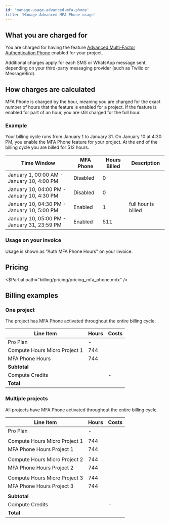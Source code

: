 ```yaml
---
id: 'manage-usage-advanced-mfa-phone'
title: 'Manage Advanced MFA Phone usage'
---
```


## What you are charged for

You are charged for having the feature [Advanced Multi-Factor Authentication Phone](/docs/guides/auth/auth-mfa/phone) enabled for your project.

<Admonition type="note">

Additional charges apply for each SMS or WhatsApp message sent, depending on your third-party messaging provider (such as Twilio or MessageBird).

</Admonition>

## How charges are calculated

MFA Phone is charged by the hour, meaning you are charged for the exact number of hours that the feature is enabled for a project. If the feature is enabled for part of an hour, you are still charged for the full hour.

### Example

Your billing cycle runs from January 1 to January 31. On January 10 at 4:30 PM, you enable the MFA Phone feature for your project. At the end of the billing cycle you are billed for 512 hours.

| Time Window                                 | MFA Phone | Hours Billed | Description         |
| ------------------------------------------- | --------- | ------------ | ------------------- |
| January 1, 00:00 AM - January 10, 4:00 PM   | Disabled  | 0            |                     |
| January 10, 04:00 PM - January 10, 4:30 PM  | Disabled  | 0            |                     |
| January 10, 04:30 PM - January 10, 5:00 PM  | Enabled   | 1            | full hour is billed |
| January 10, 05:00 PM - January 31, 23:59 PM | Enabled   | 511          |                     |

### Usage on your invoice

Usage is shown as "Auth MFA Phone Hours" on your invoice.

## Pricing

<$Partial path="billing/pricing/pricing_mfa_phone.mdx" />

## Billing examples

### One project

The project has MFA Phone activated throughout the entire billing cycle.

| Line Item                     | Hours | Costs                     |
| ----------------------------- | ----- | ------------------------- |
| Pro Plan                      | -     | <Price price="25" />      |
| Compute Hours Micro Project 1 | 744   | <Price price="10" />      |
| MFA Phone Hours               | 744   | <Price price="75" />      |
| **Subtotal**                  |       | **<Price price="110" />** |
| Compute Credits               |       | -<Price price="10" />     |
| **Total**                     |       | **<Price price="100" />** |

### Multiple projects

All projects have MFA Phone activated throughout the entire billing cycle.

| Line Item                     | Hours | Costs                     |
| ----------------------------- | ----- | ------------------------- |
| Pro Plan                      | -     | <Price price="25" />      |
|                               |       |                           |
| Compute Hours Micro Project 1 | 744   | <Price price="10" />      |
| MFA Phone Hours Project 1     | 744   | <Price price="75" />      |
|                               |       |                           |
| Compute Hours Micro Project 2 | 744   | <Price price="10" />      |
| MFA Phone Hours Project 2     | 744   | <Price price="10" />      |
|                               |       |                           |
| Compute Hours Micro Project 3 | 744   | <Price price="10" />      |
| MFA Phone Hours Project 3     | 744   | <Price price="10" />      |
|                               |       |                           |
| **Subtotal**                  |       | **<Price price="150" />** |
| Compute Credits               |       | -<Price price="10" />     |
| **Total**                     |       | **<Price price="140" />** |

